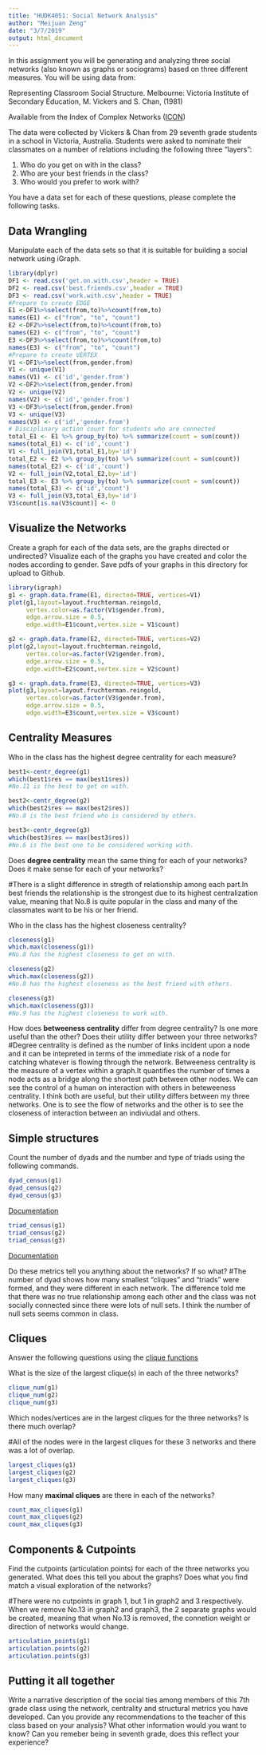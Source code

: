 ```yaml
---
title: "HUDK4051: Social Network Analysis"
author: "Meijuan Zeng"
date: "3/7/2019"
output: html_document
---
```


In this assignment you will be generating and analyzing three social networks (also known as graphs or sociograms) based on three different measures. You will be using data from:

Representing Classroom Social Structure. Melbourne: Victoria Institute of
Secondary Education, M. Vickers and S. Chan, (1981)

Available from the Index of Complex Networks ([ICON](https://icon.colorado.edu/#!/))

The data were collected by Vickers & Chan from 29 seventh grade students in a school in Victoria, Australia. Students were asked to nominate their classmates on a number of relations including the following three "layers":  

1. Who do you get on with in the class?  
2. Who are your best friends in the class?  
3. Who would you prefer to work with?  

You have a data set for each of these questions, please complete the following tasks.

## Data Wrangling

Manipulate each of the data sets so that it is suitable for building a social network using iGraph.

```r
library(dplyr)
DF1 <- read.csv('get.on.with.csv',header = TRUE)
DF2 <- read.csv('best.friends.csv',header = TRUE)
DF3 <- read.csv('work.with.csv',header = TRUE)
#Prepare to create EDGE 
E1 <-DF1%>%select(from,to)%>%count(from,to)
names(E1) <- c("from", "to", "count")
E2 <-DF2%>%select(from,to)%>%count(from,to)
names(E2) <- c("from", "to", "count")
E3 <-DF3%>%select(from,to)%>%count(from,to)
names(E3) <- c("from", "to", "count")
#Prepare to create VERTEX
V1 <-DF1%>%select(from,gender.from)
V1 <- unique(V1)
names(V1) <- c('id','gender.from')
V2 <-DF2%>%select(from,gender.from)
V2 <- unique(V2)
names(V2) <- c('id','gender.from')
V3 <-DF3%>%select(from,gender.from)
V3 <- unique(V3)
names(V3) <- c('id','gender.from')
# Disciplinary action count for students who are connected
total_E1 <- E1 %>% group_by(to) %>% summarize(count = sum(count))
names(total_E1) <- c('id','count')
V1 <- full_join(V1,total_E1,by='id')
total_E2 <- E2 %>% group_by(to) %>% summarize(count = sum(count))
names(total_E2) <- c('id','count')
V2 <- full_join(V2,total_E2,by='id')
total_E3 <- E3 %>% group_by(to) %>% summarize(count = sum(count))
names(total_E3) <- c('id','count')
V3 <- full_join(V3,total_E3,by='id')
V3$count[is.na(V3$count)] <- 0
```

## Visualize the Networks

Create a graph for each of the data sets, are the graphs directed or undirected? Visualize each of the graphs you have created and color the nodes according to gender. Save pdfs of your graphs in this directory for upload to Github.

```r
library(igraph)
g1 <- graph.data.frame(E1, directed=TRUE, vertices=V1)
plot(g1,layout=layout.fruchterman.reingold, 
     vertex.color=as.factor(V1$gender.from), 
     edge.arrow.size = 0.5,
     edge.width=E1$count,vertex.size = V1$count)

g2 <- graph.data.frame(E2, directed=TRUE, vertices=V2)
plot(g2,layout=layout.fruchterman.reingold, 
     vertex.color=as.factor(V2$gender.from), 
     edge.arrow.size = 0.5,
     edge.width=E2$count,vertex.size = V2$count)

g3 <- graph.data.frame(E3, directed=TRUE, vertices=V3)
plot(g3,layout=layout.fruchterman.reingold, 
     vertex.color=as.factor(V3$gender.from), 
     edge.arrow.size = 0.5,
     edge.width=E3$count,vertex.size = V3$count)

```

## Centrality Measures

Who in the class has the highest degree centrality for each measure?
```r
best1<-centr_degree(g1)
which(best1$res == max(best1$res))
#No.11 is the best to get on with.

best2<-centr_degree(g2)
which(best2$res == max(best2$res))
#No.8 is the best friend who is considered by others.

best3<-centr_degree(g3)
which(best3$res == max(best3$res))
#No.6 is the best one to be considered working with.

```

Does **degree centrality** mean the same thing for each of your networks? Does it make sense for each of your networks?

#There is a slight difference in stregth of relationship among each part.In best friends the relationship is the strongest due to its highest centralization value, meaning that No.8 is quite popular in the class and many of the classmates want to be his or her friend. 

Who in the class has the highest closeness centrality?

```r
closeness(g1)
which.max(closeness(g1))
#No.8 has the highest closeness to get on with.

closeness(g2)
which.max(closeness(g2))
#No.8 has the highest closeness as the best friend with others.

closeness(g3)
which.max(closeness(g3))
#No.9 has the highest closeness to work with. 
```

How does **betweeness centrality** differ from degree centrality? Is one more useful than the other? Does their utility differ between your three networks?
#Degree centrality is defined as the number of links incident upon a node and it can be intepreted in terms of the immediate risk of a node for catching whatever is flowing through the network. Betweeness centrality is the measure of a vertex within a graph.It quantifies the number of times a node acts as a bridge along the shortest path between other nodes. We can see the control of a human on interaction with others in beteweeness centrality. I think both are useful, but their utility differs between my three networks. One is to see the flow of networks and the other is to see the closeness of interaction between an indiviudal and others. 

## Simple structures

Count the number of dyads and the number and type of triads using the following commands.
```r
dyad_census(g1)
dyad_census(g2)
dyad_census(g3)

```
[Documentation](http://igraph.org/r/doc/dyad_census.html)

```r
triad_census(g1)
triad_census(g2)
triad_census(g3)
```
[Documentation](http://igraph.org/r/doc/triad_census.html)

Do these metrics tell you anything about the networks? If so what?
#The number of dyad shows how many smallest "cliques" and "triads" were formed, and they were different in each network. The difference told me that there was no true relationship among each other and the class was not socially connected since there were lots of null sets. I think the number of null sets seems common in class.

## Cliques

Answer the following questions using the [clique functions](http://igraph.org/r/doc/cliques.html)

What is the size of the largest clique(s) in each of the three networks?

```r
clique_num(g1)
clique_num(g2)
clique_num(g3)
```

Which nodes/vertices are in the largest cliques for the three networks? Is there much overlap?

#All of the nodes were in the largest cliques for these 3 networks and there was a lot of overlap.
```r
largest_cliques(g1)
largest_cliques(g2)
largest_cliques(g3)
```

How many **maximal cliques** are there in each of the networks?

```r
count_max_cliques(g1)
count_max_cliques(g2)
count_max_cliques(g3)
```

## Components & Cutpoints

Find the cutpoints (articulation points) for each of the three networks you generated. What does this tell you about the graphs? Does what you find match a visual exploration of the networks?

#There were no cutpoints in graph 1, but 1 in graph2 and 3 respectively. When we remove No.13 in graph2 and graph3, the 2 separate graphs would be created, meaning that when No.13 is removed, the connetion weight or direction of networks would change.
```r
articulation_points(g1)
articulation.points(g2)
articulation.points(g3)
```


## Putting it all together

Write a narrative description of the social ties among members of this 7th grade class using the network, centrality and structural metrics you have developed. Can you provide any recommendations to the teacher of this class based on your analysis? What other information would you want to know? Can you remeber being in seventh grade, does this reflect your experience?
